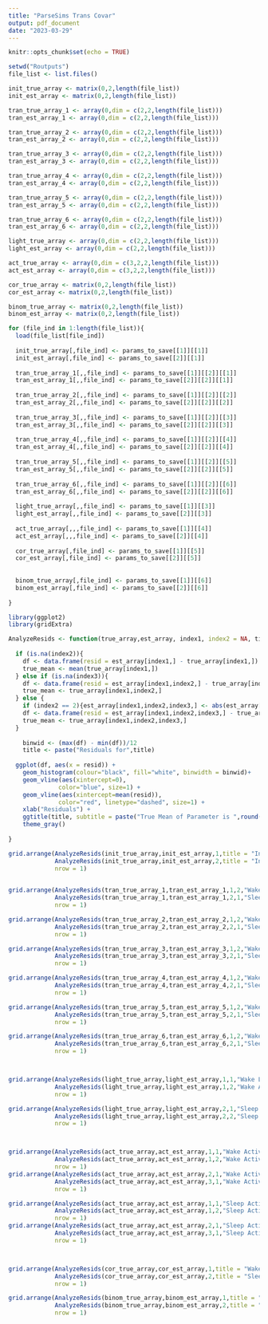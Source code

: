 ```yaml
---
title: "ParseSims Trans Covar"
output: pdf_document
date: "2023-03-29"
---
```


```r
knitr::opts_chunk$set(echo = TRUE)
```

```r
setwd("Routputs")
file_list <- list.files()

init_true_array <- matrix(0,2,length(file_list))
init_est_array <- matrix(0,2,length(file_list))

tran_true_array_1 <- array(0,dim = c(2,2,length(file_list)))
tran_est_array_1 <- array(0,dim = c(2,2,length(file_list)))

tran_true_array_2 <- array(0,dim = c(2,2,length(file_list)))
tran_est_array_2 <- array(0,dim = c(2,2,length(file_list)))

tran_true_array_3 <- array(0,dim = c(2,2,length(file_list)))
tran_est_array_3 <- array(0,dim = c(2,2,length(file_list)))

tran_true_array_4 <- array(0,dim = c(2,2,length(file_list)))
tran_est_array_4 <- array(0,dim = c(2,2,length(file_list)))

tran_true_array_5 <- array(0,dim = c(2,2,length(file_list)))
tran_est_array_5 <- array(0,dim = c(2,2,length(file_list)))

tran_true_array_6 <- array(0,dim = c(2,2,length(file_list)))
tran_est_array_6 <- array(0,dim = c(2,2,length(file_list)))

light_true_array <- array(0,dim = c(2,2,length(file_list)))
light_est_array <- array(0,dim = c(2,2,length(file_list)))

act_true_array <- array(0,dim = c(3,2,2,length(file_list)))
act_est_array <- array(0,dim = c(3,2,2,length(file_list)))

cor_true_array <- matrix(0,2,length(file_list))
cor_est_array <- matrix(0,2,length(file_list))

binom_true_array <- matrix(0,2,length(file_list))
binom_est_array <- matrix(0,2,length(file_list))

for (file_ind in 1:length(file_list)){
  load(file_list[file_ind])
  
  init_true_array[,file_ind] <- params_to_save[[1]][[1]]
  init_est_array[,file_ind] <- params_to_save[[2]][[1]]
  
  tran_true_array_1[,,file_ind] <- params_to_save[[1]][[2]][[1]]
  tran_est_array_1[,,file_ind] <- params_to_save[[2]][[2]][[1]]  
    
  tran_true_array_2[,,file_ind] <- params_to_save[[1]][[2]][[2]]
  tran_est_array_2[,,file_ind] <- params_to_save[[2]][[2]][[2]]
    
  tran_true_array_3[,,file_ind] <- params_to_save[[1]][[2]][[3]]
  tran_est_array_3[,,file_ind] <- params_to_save[[2]][[2]][[3]]
    
  tran_true_array_4[,,file_ind] <- params_to_save[[1]][[2]][[4]]
  tran_est_array_4[,,file_ind] <- params_to_save[[2]][[2]][[4]]
    
  tran_true_array_5[,,file_ind] <- params_to_save[[1]][[2]][[5]]
  tran_est_array_5[,,file_ind] <- params_to_save[[2]][[2]][[5]]
  
  tran_true_array_6[,,file_ind] <- params_to_save[[1]][[2]][[6]]
  tran_est_array_6[,,file_ind] <- params_to_save[[2]][[2]][[6]]
  
  light_true_array[,,file_ind] <- params_to_save[[1]][[3]]
  light_est_array[,,file_ind] <- params_to_save[[2]][[3]]
  
  act_true_array[,,,file_ind] <- params_to_save[[1]][[4]]
  act_est_array[,,,file_ind] <- params_to_save[[2]][[4]]
  
  cor_true_array[,file_ind] <- params_to_save[[1]][[5]]
  cor_est_array[,file_ind] <- params_to_save[[2]][[5]]
  
  
  binom_true_array[,file_ind] <- params_to_save[[1]][[6]]
  binom_est_array[,file_ind] <- params_to_save[[2]][[6]]
  
}
```

```r
library(ggplot2)
library(gridExtra)

AnalyzeResids <- function(true_array,est_array, index1, index2 = NA, title, index3 = NA){
  
  if (is.na(index2)){
    df <- data.frame(resid = est_array[index1,] - true_array[index1,])
    true_mean <- mean(true_array[index1,])
  } else if (is.na(index3)){
    df <- data.frame(resid = est_array[index1,index2,] - true_array[index1,index2,])
    true_mean <- true_array[index1,index2,]
  } else {
    if (index2 == 2){est_array[index1,index2,index3,] <- abs(est_array[index1,index2,index3,])}
    df <- data.frame(resid = est_array[index1,index2,index3,] - true_array[index1,index2,index3,])
    true_mean <- true_array[index1,index2,index3,]
  }
  
    binwid <- (max(df) - min(df))/12
    title <- paste("Residuals for",title)
  
  ggplot(df, aes(x = resid)) + 
    geom_histogram(colour="black", fill="white", binwidth = binwid)+
    geom_vline(aes(xintercept=0),
              color="blue", size=1) + 
    geom_vline(aes(xintercept=mean(resid)),
              color="red", linetype="dashed", size=1) + 
    xlab("Residuals") + 
    ggtitle(title, subtitle = paste("True Mean of Parameter is ",round(true_mean,2))) + 
    theme_gray()
  
}

```

```r

grid.arrange(AnalyzeResids(init_true_array,init_est_array,1,title = "Initial Wake"),
             AnalyzeResids(init_true_array,init_est_array,2,title = "Initial Sleep"),
             nrow = 1)

  
grid.arrange(AnalyzeResids(tran_true_array_1,tran_est_array_1,1,2,"Wake to Sleep Transition 1"),
             AnalyzeResids(tran_true_array_1,tran_est_array_1,2,1,"Sleep to Wake Transition 1"),
             nrow = 1)

grid.arrange(AnalyzeResids(tran_true_array_2,tran_est_array_2,1,2,"Wake to Sleep Transition 2"),
             AnalyzeResids(tran_true_array_2,tran_est_array_2,2,1,"Sleep to Wake Transition 2"),
             nrow = 1)

grid.arrange(AnalyzeResids(tran_true_array_3,tran_est_array_3,1,2,"Wake to Sleep Transition 3"),
             AnalyzeResids(tran_true_array_3,tran_est_array_3,2,1,"Sleep to Wake Transition 3"),
             nrow = 1)

grid.arrange(AnalyzeResids(tran_true_array_4,tran_est_array_4,1,2,"Wake to Sleep Transition 4"),
             AnalyzeResids(tran_true_array_4,tran_est_array_4,2,1,"Sleep to Wake Transition 4"),
             nrow = 1)

grid.arrange(AnalyzeResids(tran_true_array_5,tran_est_array_5,1,2,"Wake to Sleep Transition 5"),
             AnalyzeResids(tran_true_array_5,tran_est_array_5,2,1,"Sleep to Wake Transition 5"),
             nrow = 1)

grid.arrange(AnalyzeResids(tran_true_array_6,tran_est_array_6,1,2,"Wake to Sleep Transition 6"),
             AnalyzeResids(tran_true_array_6,tran_est_array_6,2,1,"Sleep to Wake Transition 6"),
             nrow = 1)



grid.arrange(AnalyzeResids(light_true_array,light_est_array,1,1,"Wake Light Mean"),
             AnalyzeResids(light_true_array,light_est_array,1,2,"Wake Acitivy SE"),
             nrow = 1)

grid.arrange(AnalyzeResids(light_true_array,light_est_array,2,1,"Sleep Light Mean"),
             AnalyzeResids(light_true_array,light_est_array,2,2,"Sleep Light SE"),
             nrow = 1)



grid.arrange(AnalyzeResids(act_true_array,act_est_array,1,1,"Wake Activity Mean",1),
             AnalyzeResids(act_true_array,act_est_array,1,2,"Wake Activity SE",1),
             nrow = 1)
grid.arrange(AnalyzeResids(act_true_array,act_est_array,2,1,"Wake Activity Covar 1 Mean",1),
             AnalyzeResids(act_true_array,act_est_array,3,1,"Wake Activity Covar 2 Mean",1),
             nrow = 1)

grid.arrange(AnalyzeResids(act_true_array,act_est_array,1,1,"Sleep Activity Mean",2),
             AnalyzeResids(act_true_array,act_est_array,1,2,"Sleep Activity SE",2),
             nrow = 1)
grid.arrange(AnalyzeResids(act_true_array,act_est_array,2,1,"Sleep Activity Covar 1 Mean",2),
             AnalyzeResids(act_true_array,act_est_array,3,1,"Sleep Activity Covar 2 Mean",2), 
             nrow = 1)



grid.arrange(AnalyzeResids(cor_true_array,cor_est_array,1,title = "Wake Correlation"),
             AnalyzeResids(cor_true_array,cor_est_array,2,title = "Sleep Correlation"),
             nrow = 1)

grid.arrange(AnalyzeResids(binom_true_array,binom_est_array,1,title = "Act LoD"),
             AnalyzeResids(binom_true_array,binom_est_array,2,title = "Light LoD"),
             nrow = 1)

```